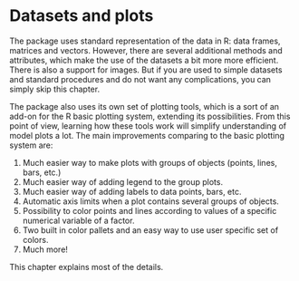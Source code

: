 # Datasets and plots {-}

The package uses standard representation of the data in R: data frames, matrices and vectors. However, 
there are several additional methods and attributes, which make the use of the datasets a bit more more 
efficient. There is also a support for images. But if you are used to simple datasets and standard procedures 
and do not want any complications, you can simply skip this chapter. 

The package also uses its own set of plotting tools, which is a sort of an add-on for the R basic plotting 
system, extending its possibilities. From this point of view, learning how these tools work will simplify 
understanding of model plots a lot. The main improvements comparing to the basic plotting system are:

1. Much easier way to make plots with groups of objects (points, lines, bars, etc.)
2. Much easier way of adding legend to the group plots.
3. Much easier way of adding labels to data points, bars, etc.
4. Automatic axis limits when a plot contains several groups of objects.
5. Possibility to color points and lines according to values of a specific numerical variable of a factor.
6. Two built in color pallets and an easy way to use user specific set of colors.
7. Much more!

This chapter explains most of the details.

